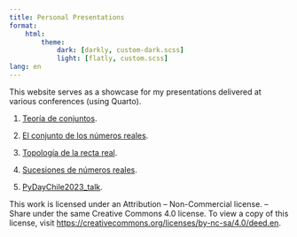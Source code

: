 ```yaml
---
title: Personal Presentations
format: 
    html:
        theme:
            dark: [darkly, custom-dark.scss]
            light: [flatly, custom.scss]
lang: en
---
```


This website serves as a showcase for my presentations delivered at various conferences (using Quarto).


1. [Teoría de conjuntos](01-teoria-conjuntos.html).

1. [El conjunto de los números reales](02-numeros-reales.html).

2. [Topología de la recta real](03-topologia-reales.html).

3. [Sucesiones de números reales](04-sucesiones.html).

4. [PyDayChile2023_talk](PyDayChile2023_talk.html).


::: {.callout-note}
This work is licensed under an Attribution – Non-Commercial license.
– Share under the same Creative Commons 4.0 license.
  To view a copy of this license, visit
  [https://creativecommons.org/licenses/by-nc-sa/4.0/deed.en](https://creativecommons.org/licenses/by-nc-sa/4.0/deed.en).
:::